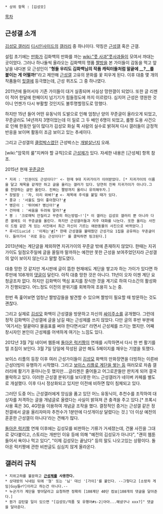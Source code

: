  * 상위 항목 : [김성모]
[[목차]]
== 근성갤 소개 ==
[http://gall.dcinside.com/list.php?id=kimsungmo 김성모 갤러리]
[[디시인사이드]]의 [[갤러리]] 중 하나이다. 약칭은 [[근성]]갤 혹은 근갤.

설립 초기에는 [[만화가]] 김화백의 만화를 까는 [[wiki:"풋 사과"풋사과]]들이 모여서 까대는 곳이었다. 그러나 하나둘씩 올라오는 김화백의 명품 [[짤방]]을 본 가이들이 감동을 먹고 앞날을 내다본 모 근성인이 "'''형들 우리도 김화백님의 작품 캐릭터들처럼 말끝에 __?__를 붙이는 게 어떨까!'''"라고 제안해 [[근성갤]] 고유의 문화를 꽃 피우게 된다. 이후 대충 몇 개의 작품들이 [[힛갤]]에 등극했는데, 근성 퀴즈도 그 중 하나였다.

2011년에 들어서자 기존 가이들이 대거 실종되며 사실상 망한갤이 되었다. 또한 글 리젠이 적어 한달에 한페이지 넘기기가 힘들정도에 까지 이르렀다. 심지어 근성은 영원한 것이니 언젠가 다시 부활할 것인지도 불투명할정도로 망했다. 

하지만 15년 들어 어떤 유동닉의 도발으로 인해 엄청난 양의 꾸준글이 올라오게 되었고, 꾸준글러도 14년까지 3명이었는데 이 일로 그 두 배인 6명이 되었고, 롤짱 도용 사건으로 인해 한동안 일이 많다가 김성모 화실 쪽 사람의 실수로 밝혀져 다시 갤러들이 긍정적 반응을 보이며 활동이 조금 보이고 있는 추세이다.

그리고 근성갤의 [[클럽박스]]였던 근성박스는 [[개발살]]난지 오래.

[wiki:"암묵의 룰"지켜야 할 규칙]으로 [[근성체]]가 있다. 자세한 내용은 [근성체] 항목 참조.

2015년 현재 [[꾸준글]]은

 * 지귀 : '인권이도 근성이다?' <- 현재 9대 지귀가이가 이어받았다. [* 지귀가이의 이름을 달고 제목을 같게만 하고 글을 올리는 갤러가 있다. 당연히 진짜 지귀가이가 아니다.그를 찬양하는 글만 올린다. 진짜는 짤방까지 올리니 유의해두자.]
 * 장발장 : '자, 이리 와봐?'[http://m.dcinside.com/view.php?id=kimsungmo&no=132787&page=1 #] <- 제목에 주석을 붙일 때가 있다.
 * 풍규 : '서울도 많이 좋아졌다?'[http://m.dcinside.com/view.php?id=kimsungmo&no=133219&page=1 #]
 * 병은이 : '뛰어봐? 병신아?'[http://m.dcinside.com/view.php?id=kimsungmo&no=133253&page=1 #] 
 * 건마에 : '싸움을 두려워 말라?'[http://m.dcinside.com/view.php?id=kimsungmo&no=133256&page=1 #]
 * 봉 : '크로매틱 안질리고 꾸준히 하는방법~!'[* 이 갤러는 김성모 갤러리 뿐 아니라 다른 갤에도 이 꾸준글을 올린다. 하지만 근성갤러들과 자주 대화를 나눈다. 또한 올리는 사진이 드럼 같은 게 있는 사진에서 최근 자신이 기르는 애완동물의 사진으로 바뀌었다.]
 * 루시드Lucid : '이제는'[http://m.dcinside.com/view.php?id=kimsungmo&no=133660&page=1 #][* 한때 근성갤을 불태웠던 근성가요 1집을 공유하는 꾸준글이다. 들어가서 '귀로 듣는 근성이다?' 를 클릭하면 링크된다.]

2013년에는 계단글을 제외하면 지귀가이의 꾸준글 밖에 존재하지 않았다. 한때는 지귀가이도 일점오주일에 글을 올릴까 말까하는 예전만 못한 근성을 보여주었던지라 근성갤의 앞이 보이지 않는다고 말할 정도였다. 

대충 망한 것 같지만 게시판에 글이 뜸한 현재에도 계단을 쌓고자 하는 가이가 있다면 하루만에 108개의 [[댓글]]이 달린다. 아직 대충 망한 것은 아니다. 11년이 오자 이젠 계단 요청글조차 없다. 하지만 김화백이 맥심 표지를 장식한 것을 계기로 하여 다소간의 활성화가 진행되었다. 어느정도 이전의 분위기를 회복하여 조용히 노는 중. 

한번 죽 훑어보면 엄청난 짤방감들을 발견할 수 있으며 짤방이 필요할 때 방문하는 것도 괜찮다.

그리고 실제로 [[김성모]] 화백이 근성갤을 방문하고 자신의 [[싸이]]주소를 공개했다. 그런데 정작 김화백이 근성갤에 글을 남길 때는 근성체를 쓰지 않았다. 다만 글의 후반 부분에 '여기서는 말끝마다 물음표를 써야 한다면서요!' 라면서 근성체를 쓰기는 했지만. 어째 창시자인 본인이 근성체를 어색하게 여기는 느낌도 있다.

2012년 3월 7일 네이버 웹툰에 [[돌아온 럭키짱]]이 연재를 시작하면서 다시 한 번 활기를 띨 조짐이 보인다. 3월 7일 당일에 작성된 글만 해도 5페이지를 채우는 기염을 토했다.

보이스 리플의 등장 이후 여러 근성가이들이 [[김성모]] 화백의 만화장면을 더빙하는 이른바 근성더빙이 유행하기 시작했다. 그리고 [http://gall.dcinside.com/list.php?id=kimsungmo&no=123679 보이스 리플로 계단을 쌓는 등] 여러모로 차츰 갤러리에 활기가 돋아나는듯 했지만....글리젠은 줄어들고 어그로꾼들만 판치게 되어 결국 몰락하고 있다. 이러한 근성갤 분위기를 보다못한 어느 근성갤러가 네이버 카페를 별도로 개설했다. 이후 다시 정상화되고 있지만 이전에 비하면 많이 침체되고 있다.

그러던 도중 어느 근성갤러에게 앙심을 품고 있던 어느 유동닉이, 추천수를 조작하여 대상자를 저격하는 글을 개념글로 올렸다는 사실이 밝혀져 큰 충격을 주고 있다.[* 프록시 사용 혹은 3G, 4G망을 이용하여 개념글 조작을 했다. 결정적인 증거는 근성갤 같은 정전갤에서 글을 올리자마자 추천수가 1분만에 다섯개이상 달렸다는 것.] '더 이상 예전의 훈훈한 근성갤이 아니다'라는 견해가 많다.

[[돌아온 럭키짱]] 연재 이후에는 김성모를 비판하는 기류가 거세졌는데, 건물 사진을 그대로 갖다붙이고, 스토리는 개판인 이유 등에 의해 "예전의 김성모가 아니다", "괜히 웹툰 들어서 욕이나 먹고 있다", "이제 김성모는 끝났다" 등의 말도 나오고있는 상황이다. 돌아온 럭키짱에 관한 비판글도 심심치 않게 올라온다. 

== 갤러리 규칙 ==
 * 지위고하를 불문하고 '''[[근성체]]를 사용한다.'''
 * 상대방의 닉네임 뒤에 '형' 또는 '님' 대신 '[가이]'를 붙인다. --그렇다고 [소방차 게임|Guy들♂?]이라고 하는건 아니다.--
 * 누군가가 계단을 쌓아달라고 요청하면 정확히 [108계단 40단 컴보|108개의 댓글을 달아준다.]
 * 뭔가 감탄할 일이 있으면 "[김성모/작품 및 유행어#s-2|아아...해냈구나 xxx?]" 댓글을 달아준다.
